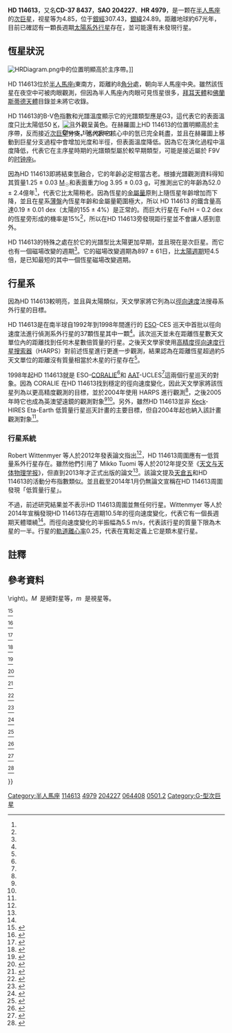 {{Starbox begin
| name = HD 114613
}}
{{Starbox image
| image =
     <div style="position: relative">[[File:Centaurus_IAU.svg|250px]]
     <div style="position: absolute; left: 113px; top: 74px">[[File:Cercle_rouge_100%.svg|9px]]</div>
     </div>
| caption = 半人馬座星圖，紅圈內即為 HD 114613。
}}
{{Starbox observe
| epoch = [[J2000.0|J2000.0]]
| constell = [[半人馬座|半人馬座]]<ref name=SIMBAD>{{cite web
 | url=http://simbad.u-strasbg.fr/simbad/sim-id?Ident=HR+4979
 | title =Pulsating variable Star
 | publisher=Centre de Données astronomiques de Strasbourg
 | work=SIMBAD
 | accessdate=2012-07-13}}</ref><ref name=DATA>{{cite web
 | url=http://vizier.u-strasbg.fr/viz-bin/VizieR-5?-out.add=.&-source=5050&-corr=PK=HR&-out.max=9999&HR=4979
 | title=VizieR Detailed Page
 | accessdate=2012-07-13
 | archive-date=2016-03-05
 | archive-url=https://web.archive.org/web/20160305201643/http://vizier.u-strasbg.fr/viz-bin/VizieR-5?-out.add=.&-source=5050&-corr=PK=HR&-out.max=9999&HR=4979
 | dead-url=no
 }}</ref>
| 星官 = 
| ra = {{RA|13|12|3.2}}<ref name=SIMBAD /><ref name=DATA /><ref name="van Leeuwen2007"/>
| dec = {{DEC|-37|48|11}}<ref name=SIMBAD /><ref name=DATA /><ref name="van Leeuwen2007"/>
| appmag_v = 4.852 ± 0.011<ref name=SIMBAD /><ref name=DATA /><ref name="Hog2000"/>
}}
{{Starbox character
| class = G3IV<ref name="Teff"/><ref group="note">SIMBAD 的資料是G3V。該恆星光度明顯高於典型主序星應有的光度。在赫羅圖上它的位置應是在次巨星。</ref>
| b-v = 0.659 ± 0.020<ref name="Hog2000"/>
| u-b = 0.31<ref name=SIMBAD /><ref name=DATA />
| r-i = 0.36<ref name=SIMBAD /><ref name=DATA />
| variable = 
}}
{{Starbox astrometry
| radial_v = -15.0 ± 0.9
| prop_mo_ra = -381.72 ± 0.31<ref name="van Leeuwen2007"/>
| prop_mo_dec = 45.75 ± 0.20<ref name="van Leeuwen2007"/>
| parallax = 48.38
| p_error = 0.29
| parallax_footnote = <ref name="van Leeuwen2007"/>
| absmag_v = 3.276 ± 0.024<ref name="AbsMag"/>
}}
{{Starbox detail
| mass = 1.25 ± 0.03<ref name="Takeda2007"/>
| radius = 2.01 ± 0.06<ref name="Takeda2007"/>
| luminosity = 4.057 ± 0.014<ref name="Sousa08"/>
| gravity = 3.97 ± 0.02<ref name="Sousa08"/>
| temperature = 5729 ± 17<ref name="Sousa08"/>
| metal_fe = 0.19 ± 0.01<ref name="Sousa08"/>
| rotation = 34.1 ± 3.5 days<ref name="Lovis2011"/>
| rotational_velocity = 2.4 ± 0.5<ref name="Valenti2005"/>
| age_gyr = 5.20 ± 0.24<ref name="Takeda2007"/>
}}
{{Starbox catalog
| names =CD-37 8437，[[SAO星表|SAO]] 204227，[[HD星表|HD]] 114613，[[HR星表|HR]] 4979，HIP 64408，Gliese 501.2}}
{{Starbox reference |Simbad=HR+4979}}
{{Starbox end}}

'''HD 114613'''，又名'''CD-37 8437'''，'''SAO 204227'''、'''HR 4979'''，是一颗在[[半人馬座|半人馬座]]的[[次巨星|次巨星]]，视星等为4.85，位于[[銀道座標系|銀經]]307.43，[[銀道座標系|銀緯]]24.89。距離地球約67光年，目前已確認有一顆長週期[[太陽系外行星|太陽系外行星]]存在，並可能還有未發現行星。

== 恆星狀況 ==
<div style="position: relative">[[File:HRDiagram.png|thumb]]中的位置明顯高於主序帶。]]
     <div style="position: absolute; left: 86px; top: 114px">[[File:Chess_tile_xg.svg|20px]]</div>
     </div>
HD 114613位於[[半人馬座ι|半人馬座ι]]東南方，距離約8[[角分|角分]]處，朝向半人馬座中央。雖然該恆星在夜空中可被肉眼觀測，但因為半人馬座內肉眼可見恆星很多，[[拜耳命名法|拜耳天體]]和[[佛蘭斯蒂德命名法|佛蘭斯蒂德天體]]目錄並未將它收錄。

HD 114613的B-V色指數和光譜溫度顯示它的光譜類型應是G3，這代表它的表面溫度只比太陽低50 [[熱力學溫標|K]]，並且外觀呈黃色。在赫羅圖上HD 114613的位置明顯高於主序帶，反而接近[[次巨星|次巨星]]分支，這代表它核心中的氫已完全耗盡，並且在赫羅圖上移動到巨星分支過程中會增加光度和半徑，但表面溫度降低。因為它在演化過程中溫度降低，代表它在主序星時期的光譜類型屬於較早期類型，可能是接近屬於 F9V 的[[时钟座ι|时钟座ι]]。

因為HD 114613即將結束氫融合，它的年齡必定相當古老。根據光譜觀測資料得知其質量1.25 ± 0.03 [[太陽質量|M<sub>☉</sub>]]和表面重力log 3.95 ± 0.03 g，可推測出它的年齡為52.0 ± 2.4億年<ref name="Takeda2007"/>，代表它比太陽稍老。因為恆星的[[金屬量|金屬量]]原則上隨恆星年齡增加而下降，並且在星系[[薄盤_(星系)|薄盤]]內恆星年齡和金屬量範圍極大，所以 HD 114613 的鐵含量高達0.19 ± 0.01 dex（太陽的155 ± 4%）是正常的。而巨大行星在 Fe/H = 0.2 dex 的恆星旁形成的機率是15%<ref name="Mortier2013"/>，所以在HD 114613旁發現距行星並不會讓人感到意外。

HD 114613的特殊之處在於它的光譜型比太陽更加早期，並且現在是次巨星。而它也有一個磁場改變的週期<ref name="Lovis2011"/>。它的磁場改變週期為897 ± 61日，比[[太陽週期|太陽週期]]短4.5倍，是已知最短的其中一個恆星磁場改變週期。

== 行星系 ==
因為HD 114613較明亮，並且與太陽類似，天文學家將它列為以[[徑向速度|徑向速度]]法搜尋系外行星的目標。

HD 114613是在南半球自1992年到1998年間進行的 [[欧洲南方天文台|ESO]]-CES 巡天中首批以徑向速度法進行偵測系外行星的37顆恆星其中一顆<ref name="Endl2002"/>。該次巡天並未在距離恆星數天文單位內的距離找到任何木星數倍質量的行星。之後天文學家使用[[高精度徑向速度行星搜索器|高精度徑向速度行星搜索器]]（HARPS）對前述恆星進行更進一步觀測，結果認為在距離恆星超過約5天文單位的距離沒有質量相當於木星的行星存在<ref name="Zechmeister2013"/>。

1998年起HD 114613就是 ESO-[[CORALIE攝譜儀|CORALIE]]<ref name="Mortier2013"/>和 [[英澳望遠鏡|AAT]]-UCLES<ref name="Jones2002"/>這兩個行星巡天的對象。因為 CORALIE 在HD 114613找到穩定的徑向速度變化，因此天文學家將該恆星列為以更高精度觀測的目標，並於2004年使用 HARPS 進行觀測<ref name="Sousa08"/>，之後2005年時它也成為英澳望遠鏡的觀測對象<ref name="Wittenmyer2010"/><ref name="Wittenmyer2011"/>。另外，雖然HD 114613並非 [[凱克天文台|Keck]]-HIRES Eta-Earth 低質量行星巡天計畫的主要目標，但自2004年起也納入該計畫觀測對象<ref name="Howard2010"/>。

=== 行星系統 ===
Robert Wittenmyer 等人於2012年發表論文指出<ref name="Wittenmyer2012"/>，HD 114613周圍應有一低質量系外行星存在。雖然他們引用了 Mikko Tuomi 等人於2012年提交至《[[天文与天体物理学报|天文与天体物理学报]]》，但直到2013年才正式出版的論文<ref name=Tuomi2013/>。該論文提及[[天倉五|天倉五]]和HD 114613的活動分布指數類似。並且截至2014年1月仍無論文宣稱在HD 114613周圍發現「低質量行星」。

不過，前述研究結果並不表示HD 114613周圍並無任何行星。Wittenmyer 等人於2014年宣稱發現HD 114613存在週期10.5年的徑向速度變化，代表它有一個長週期天體環繞<ref name="Wittenmyer2014"/>。而徑向速度變化的半振幅為5.5 m/s，代表該行星的質量下限為木星的一半。行星的[[軌道離心率|軌道離心率]]0.25，代表在寬鬆定義上它是類木星行星。

{{OrbitboxPlanet begin
| table_ref = <ref name="Wittenmyer2014"/>
}}
{{OrbitboxPlanet
| exoplanet = [[HD_114613_b|b]]
| mass = ≥0.48 ± 0.04
| period = 3827 ± 105
| semimajor = 5.16 ± 0.13
| eccentricity = 0.25 ± 0.08
}}
{{Orbitbox end}}

== 註釋 ==
{{Reflist|group=note}}

==參考資料==
{{reflist|refs=

<ref name="van Leeuwen2007">{{cite journal |url=http://www.aanda.org/index.php?option=com_article&access=bibcode&Itemid=129&bibcode=2007A%2526A...474..653VFUL |title=Validation of the new Hipparcos reduction |last1=van Leeuwen |first1=F. |journal=Astronomy and Astrophysics |volume=474 |issue=2 |pages=653–664 |year=2007 |arxiv=0708.1752 |bibcode=2007A&A...474..653V |doi=10.1051/0004-6361:20078357 |deadurl=yes |archiveurl=https://web.archive.org/web/20160402233353/http://www.aanda.org/index.php?option=com_article&access=bibcode&Itemid=129&bibcode=2007A&A...474..653VFUL |archivedate=2016-04-02 |access-date=2014-02-12 }}</ref>

<ref name="Hog2000">{{cite journal | title=The Tycho-2 catalogue of the 2.5 million brightest stars | last1=Høg | first1=E. | last2=Fabricius | first2=C. | last3=Makarov | first3=V. V. | last4=Urban | first4=S. | last5=Corbin | first5=T. | last6=Wycoff | first6=G. | last7=Bastian | first7=U. | last8=Schwekendiek | first8=P. | last9=Wicenec | first9=A. | display-authors=1 | journal=Astronomy and Astrophysics | volume=355 | pages=27–30 | year=2000 | bibcode=2000A&A...355L..27H }}</ref>

<ref name="Teff">[http://www.pas.rochester.edu/~emamajek/EEM_dwarf_UBVIJHK_colors_Teff.dat A Modern Mean Stellar Color and Effective Temperatures (Teff)  # Sequence for O9V-Y0V Dwarf Stars] {{Wayback|url=http://www.pas.rochester.edu/~emamajek/EEM_dwarf_UBVIJHK_colors_Teff.dat |date=20160807074735 }}, E. Mamajek, 2011, website</ref>

<ref name="AbsMag">絕對星等的計算式：<math>\scriptstyle M = m - 5 \log_{10} \left( \frac{100}{\mathrm{parallax\ (mas)}} \right)</math>。<math>M\!\,</math> 是絕對星等，<math>m\!\,</math> 是視星等。</ref>

<ref name="Takeda2007">{{cite journal | title=Structure and Evolution of Nearby Stars with Planets. II. Physical Properties of ~1000 Cool Stars from the SPOCS Catalog | last1=Takeda | first1=Genya | last2=Ford | first2=Eric B. | last3=Sills | first3=Alison | last4=Rasio | first4=Frederic A. | last5=Fischer | first5=Debra A. | last6=Valenti | first6= Jeff A. | display-authors=1 | journal=The Astrophysical Journal Supplement Series | volume=168 | issue=2 | pages=297–318 | year=2007 | arxiv=astro-ph/0607235 | bibcode=2007ApJS..168..297T | doi=10.1086/509763 }}</ref>

<ref name=Sousa08>{{cite journal | author=Sousa, S. G. | title=Spectroscopic parameters for 451 stars in the HARPS GTO planet search program. Stellar [Fe/H] and the frequency of exo-Neptunes | journal=Astronomy and Astrophysics | volume=487 | issue=1 | pages=373–381 | doi=10.1051/0004-6361:200809698 | bibcode=2008A&A...487..373S | display-authors=1 | last2=Santos | first2=N. C. | last3=Mayor | first3=M. | last4=Udry | first4=S. | last5=Casagrande | first5=L. | last6=Israelian | first6=G. | last7=Pepe | first7=F. | last8=Queloz | first8=D. | last9=Monteiro | first9=M. J. P. F. G. |arxiv = 0805.4826 |date=August 2008}}</ref>

<ref name="Lovis2011">{{cite journal | title=The HARPS search for southern extra-solar planets. XXXI. Magnetic activity cycles in solar-type stars: statistics and impact on precise radial velocities | last1=Lovis | first1=C. | last2=Dumusque | first2=X. | last3=Santos | first3=N. C. | last4=Bouchy | first4=F. | last5=Mayor | first5=M. | last6=Pepe | first6=F. | last7=Queloz | first7=D. | last8=Ségransan | first8=D. | last9=Udry | first9=S. | display-authors=1 | journal=Astronomy and Astrophysics (submitted) | year=2011 | arxiv=1107.5325}}</ref>

<ref name="Valenti2005">{{cite journal | title=Spectroscopic Properties of Cool Stars (SPOCS). I. 1040 F, G, and K Dwarfs from Keck, Lick, and AAT Planet Search Programs | last1=Valenti | first1=J. A. | last2=Fischer | first2=D. A. | journal=The Astrophysical Journal Supplement Series | volume=159 | issue=1 | pages=141–166 | year=2005 | bibcode=2005ApJS..159..141V | doi=10.1086/430500 }}</ref>

<ref name="Mortier2013">{{cite journal | title=On the functional form of the metallicity-giant planet correlation | last1=Mortier | first1=A. | last2=Santos | first2=N. C. | last3=Sousa | first3=S. | last4=Israelian | first4=S. | last5=Mayor | first5=M. | last6=Udry | first6=S. | display-authors=1 | journal=Astronomy & Astrophysics | volume=551 | year=2013 | arxiv=1302.1851 | bibcode=2013A&A...551A.112M | doi=10.1051/0004-6361/201220707 }}</ref>

<ref name="Endl2002">{{cite journal | title=The planet search program at the ESO Coudé Echelle spectrometer. III. The complete Long Camera survey results | last1=Endl | first1=M. | last2=Kürster | first2=M. | last3=Els | first3=S. | last4=Hatzes | first4=A. P. | last5=Cochran | first5=W. D. | last6=Dennerl | first6=K. | last7=Döbereiner | first7=S. | display-authors=1 | journal=Astronomy & Astrophysics | volume=392 | pages=671-690 | year=2002 | arxiv=astro-ph/0207512 | bibcode=2002A&A...392..671E | doi=10.1051/0004-6361:20020937 }}</ref>

<ref name="Zechmeister2013">{{cite journal | title=The planet search programme at the ESO CES and HARPS. IV. The search for Jupiter analogues around solar-like stars | last1=Zechmeister | first1=M. | last2=Kürster | first2=M. | last3=Endl | first3=M. | last4=Lo Curto | first4=G. | last5=Hartman | first5=H. | last6=Nilsson | first6=H. | last7=Henning | first7=T. | last8=Hatzes | first8=A. P. | last9=Cochran | first9=W. D. | display-authors=1 | journal=Astronomy & Astrophysics | volume=592 | year=2013 | arxiv=1211.7263 |bibcode = 2013A&A...552A..78Z | doi = 10.1051/0004-6361/201116551 }}</ref>

<ref name="Jones2002">{{cite journal | title=Extrasolar planets around HD 196050, HD 216437 and HD 160691 | last1=Jones | first1=Hugh R. A. | last2=Paul Butler | first2=R. | last3=Marcy | first3=Geoffrey W. | last4=Tinney | first4=Chris G. | last5=Penny | first5=Alan J. | last6=McCarthy | first6=Chris | last7=Carter | first7=Brad D. | display-authors=1 | journal=Monthly Notices of the Royal Astronomical Society | volume=337 | issue=4 | pages=1170–1178 | year=2002 | arxiv=astro-ph/0206216 | bibcode=2002MNRAS.337.1170J | doi=10.1046/j.1365-8711.2002.05787.x }}</ref>

<ref name="Wittenmyer2010">{{cite journal | title=The Frequency of Low-mass Exoplanets. II. The "Period Valley" | last1=Wittenmyer | first1=Robert A. | last2=O'Toole | first2=Simon J. | last3=Jones | first3=H. R. A. | last4=Tinney | first4=C. G. | last5=Butler | first5=R. P. | last6=Carter | first6=B. D. | last7=Bailey | first7=J. | display-authors=1 | journal=The Astrophysical Journal | volume=722 | issue=2 | year=2010 | arxiv=1008.5232 | bibcode=2010ApJ...722.1854W | doi=10.1088/0004-637X/722/2/1854 }}</ref>

<ref name="Wittenmyer2011">{{cite journal | title=The Frequency of Low-mass Exoplanets. III. Toward η<sub>⊕</sub> at Short Periods | last1=Wittenmyer | first1=Robert A. | last2=Tinney | first2=C. G. | last3=Butler | first3=R. P. | last4=O'Toole | first4=Simon J. | last5=Jones | first5=H. R. A. | last6=Carter | first6=B. D. | last7=Bailey | first7=J | last8=Horner | first8=J. | display-authors=1 | journal=The Astrophysical Journal | volume=738| issue=1 | year=2011 | arxiv=1103.4186 | bibcode=2011ApJ...738...81W | doi=10.1088/0004-637X/738/1/81 }}</ref>

<ref name="Howard2010">{{cite journal | title=The Occurrence and Mass Distribution of Close-in Super-Earths, Neptunes, and Jupiters | last1=Howard | first1=Andrew A. | last2=Marcy | first2=Geoffrey W. | last3=Johnson | first3=John Asher | last4=Fischer | first4=Debra A. | last5=Wright | first5=Jason T. | last6=Isaacson | first6=Howard | last7=Valenti | first7=Jeff A. | last8=Anderson | first8=Jay | last9=Lin | first9=Doug N. C. | last10=Ida | first10=Shigeru | display-authors=1 | journal=Science | volume=330 | year=2010 | arxiv=1011.0143 | bibcode=2010Sci...330..653H | doi=10.1126/science.1194854 }}</ref>

<ref name="Wittenmyer2012">{{cite journal | title=The Anglo-Australian Planet Search. XXII. Two New Multi-planet Systems | last1=Wittenmyer | first1=Robert A. | last2=Horner | first2=J. | last3=Tuomi | first3=Mikko | last4=Salter | first4=G.S. | last5=Tinney | first5=C.G. | last6=Butler | first6=R.P. | last7=Jones | first7=H.R.A. | last8=O'Toole | first8=S.J. | last9=Bailey | first9=J. | last10=Carter | first10=B.D. | last11=Jenkins | first11=J.S. | last12=Zhang | first12=Z. | last13=Vogt | first13=S.S. | last14=Rivera| first14=Eugenio J. | display-authors=1 | journal=The Astrophysical Journal | volume=753 | issue=2 | year=2012 | at=169 | arxiv=1205.2765 | bibcode=2012ApJ...753..169W | doi=10.1088/0004-637X/753/2/169 }}</ref>

<ref name="Tuomi2013">{{cite journal | title=Signals embedded in the radial velocity noise. Periodic variations in the τ Ceti velocities | last1=Tuomi | first1=M. | last2=Jones | first2=H. R. A. | last3=Jenkins | first3=J. S. | last4=Tinney | first4=C. G. | last5=Butler | first5=R. P. | last6=Vogt | first6=S. S. | last7=Barnes | first7=J. R. | last8=Wittenmyer | first8=R. A. | last9=O'Toole | first9=S. | last10=Horner | first10=J. | last11=Bailey | first11=J. | last12=Carter | first12=B. D. | last13=Wright | first13=D. J. | last14=Salter | first14=G. S. | last15=Pinfield | first15=D. | display-authors=1 | journal=Astronomy & Astrophysics | volume=551 | year=2013 | arxiv=1212.4277 | bibcode=2013A&A...551A..79T | doi=10.1051/0004-6361/201220509 }}</ref>

<ref name="Wittenmyer2014">{{cite journal | title=The Anglo-Australian Planet Search. XXIII. Two New Jupiter Analogs | last1=Wittenmyer | first1=Robert A. | last2=Horner | first2=Jonathan | last3=Tinney | first3=C.G. | last4=Butler | first4=R. P. | last5=Jones | first5=H.R.A. | last6=Tuomi | first6=Mikko | last7=Salter | first7=G.S. | last8=Carter | first8=B.D. | last9=Koch | first9=F. Elliot | last10=O'Toole | first10=S.J. | last11=Bailey | first11=J. | last12=Wright | first12= D. | display-authors=1 | journal=The Astrophysical Journal | year=2014 | arxiv=1401.5525 }}</ref>

}}

{{Stars of Centaurus}}

[[Category:半人馬座|Category:半人馬座]]
[[Category:HD和HDE天體|114613]]
[[Category:HR天體|4979]]
[[Category:SAO天體|204227]]
[[Category:HIP天體|064408]]
[[Category:格利泽和GJ天体|0501.2]]
[[Category:G-型次巨星|Category:G-型次巨星]]